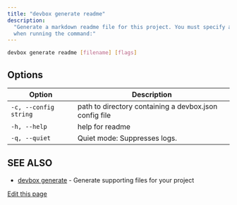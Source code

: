 ```yaml
---
title: "devbox generate readme"
description:
  "Generate a markdown readme file for this project. You must specify a name for the Readme file
  when running the command:"
---
```


```bash
devbox generate readme [filename] [flags]
```

## Options[​](#options "Direct link to Options")

| Option                | Description                                            |
| --------------------- | ------------------------------------------------------ |
| `-c, --config string` | path to directory containing a devbox.json config file |
| `-h, --help`          | help for readme                                        |
| `-q, --quiet`         | Quiet mode: Suppresses logs.                           |

## SEE ALSO[​](#see-also "Direct link to SEE ALSO")

- [devbox generate](/docs/devbox/cli-reference/devbox-generate/) - Generate supporting files for
  your project

[Edit this page](https://github.com/jetify-com/devbox/tree/main/docs/app/docs/cli-reference/devbox-generate-readme.md)

